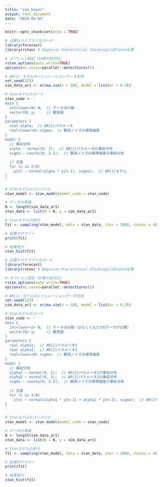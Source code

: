 ```yaml
---
title: "sim_bayes"
output: html_document
date: "2024-04-05"
---
```


```r
knitr::opts_chunk$set(echo = TRUE)
```

```r
# 必要なライブラリをロード
library(forecast)
library(rstan) # Bayesian Hierarchical StackingにはStanが必要

# オプション設定（計算の並列化）
rstan_options(auto_write=TRUE)
options(mc.cores=parallel::detectCores())

# AR(1) モデルのシミュレーションデータ生成
set.seed(123)
sim_data_ar1 <- arima.sim(n = 100, model = list(ar = 0.9))

# Stanモデルのコード
stan_code <- '
data {
  int<lower=0> N;  // データ点の数
  vector[N] y;     // 観測値
}
parameters {
  real alpha;  // AR(1)パラメータ
  real<lower=0> sigma;  // 観測ノイズの標準偏差
}
model {
  // 事前分布
  alpha ~ normal(0, 1);  // AR(1)パラメータの事前分布
  sigma ~ cauchy(0, 2.5);  // 観測ノイズの標準偏差の事前分布
  
  // 尤度
  for (n in 2:N)
    y[n] ~ normal(alpha * y[n-1], sigma);  // AR(1)モデル
}
'

# Stanモデルのコンパイル
stan_model <- stan_model(model_code = stan_code)

# データの準備
N <- length(sim_data_ar1)
stan_data <- list(N = N, y = sim_data_ar1)

# Stanモデルの実行
fit <- sampling(stan_model, data = stan_data, iter = 2000, chains = 4)

# 結果のサマリー
print(fit)

# 結果表示
stan_hist(fit)
```

```r
# 必要なライブラリをロード
library(forecast)
library(rstan) # Bayesian Hierarchical StackingにはStanが必要

# オプション設定（計算の並列化）
rstan_options(auto_write=TRUE)
options(mc.cores=parallel::detectCores())

# AR(1) モデルのシミュレーションデータ生成
set.seed(123)
sim_data_ar1 <- arima.sim(n = 100, model = list(ar = 0.9))

# Stanモデルのコード
stan_code <- '
data {
  int<lower=2> N;  // データ点の数（少なくとも2つのデータが必要）
  vector[N] y;     // 観測値
}
parameters {
  real alpha1;  // AR(2)パラメータ1
  real alpha2;  // AR(2)パラメータ2
  real<lower=0> sigma;  // 観測ノイズの標準偏差
}
model {
  // 事前分布
  alpha1 ~ normal(0, 1);  // AR(2)パラメータ1の事前分布
  alpha2 ~ normal(0, 1);  // AR(2)パラメータ2の事前分布
  sigma ~ cauchy(0, 2.5);  // 観測ノイズの標準偏差の事前分布
  
  // 尤度
  for (n in 3:N)
    y[n] ~ normal(alpha1 * y[n-1] + alpha2 * y[n-2], sigma);  // AR(2)モデル
}
'

# Stanモデルのコンパイル
stan_model <- stan_model(model_code = stan_code)

# データの準備
N <- length(sim_data_ar1)
stan_data <- list(N = N, y = sim_data_ar1)

# Stanモデルの実行
fit <- sampling(stan_model, data = stan_data, iter = 2000, chains = 4)

# 結果のサマリー
print(fit)

# 結果表示
stan_hist(fit)
```